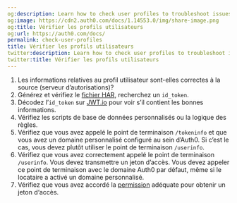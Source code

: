 ```yaml
---
og:description: Learn how to check user profiles to troubleshoot issues
og:image: https://cdn2.auth0.com/docs/1.14553.0/img/share-image.png
og:title: Vérifier les profils utilisateurs
og:url: https://auth0.com/docs/
permalink: check-user-profiles
title: Vérifier les profils utilisateurs
twitter:description: Learn how to check user profiles to troubleshoot issues
twitter:title: Vérifier les profils utilisateurs
---
```


1. Les informations relatives au profil utilisateur sont-elles correctes à la source (serveur d’autorisations)?
2. Générez et vérifiez le [fichier HAR](/troubleshoot/tools/generate-and-analyze-har-files), recherchez un `id_token`.
3. Décodez l’`id_token` sur [JWT.io](https://jwt.io) pour voir s’il contient les bonnes informations.
4. Vérifiez les scripts de base de données personnalisés ou la logique des règles.
5. Vérifiez que vous avez appelé le point de terminaison `/tokeninfo` et que vous avez un domaine personnalisé configuré au sein d’Auth0. Si c’est le cas, vous devez plutôt utiliser le point de terminaison `/userinfo`.
6. Vérifiez que vous avez correctement appelé le point de terminaison `/userinfo`. Vous devez transmettre un jeton d’accès. Vous devez appeler ce point de terminaison avec le domaine Auth0 par défaut, même si le locataire a activé un domaine personnalisé.
7. Vérifiez que vous avez accordé la [permission](/apis/scopes) adéquate pour obtenir un jeton d‘accès.